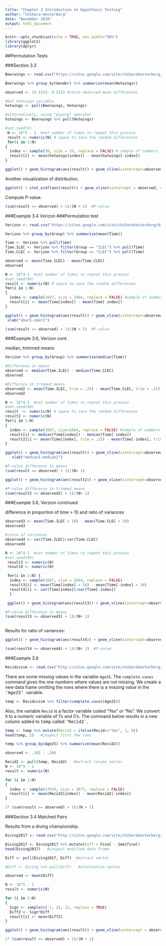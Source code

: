 ```yaml
---
title: "Chapter 3 Introduction to Hypothesis Testing"
author: "Chihara-Hesterberg"
date: "November 2018"
output: html_document
---
```


```r
knitr::opts_chunk$set(echo = TRUE, out.width="50%")
library(ggplot2)
library(dplyr)
```

##Permutation Tests

###Section 3.3
```r
Beerwings <- read.csv("https://sites.google.com/site/chiharahesterberg/data2/Beerwings.csv")

Beerwings %>% group_by(Gender) %>% summarize(mean(Hotwings))

observed <- 14.5333- 9.3333 #store observed mean differences

#Get hotwings variable
hotwings <- pull(Beerwings, Hotwings)

#alternatively, using "piping" operator
hotwings <- Beerwings %>% pull(Hotwings)
```


```r
#set.seed(0)
 N <- 10^5 - 1  #set number of times to repeat this process
 result <- numeric(N) # space to save the random differences
 for(i in 1:N)
{
  index <- sample(30, size = 15, replace = FALSE) # sample of numbers from 1:30
  result[i] <- mean(hotwings[index]) - mean(hotwings[-index])
}

ggplot() + geom_histogram(aes(result)) + geom_vline(xintercept=observed, colour = "red")

```

Another visualization of distribution.
```r
ggplot() + stat_ecdf(aes(result)) + geom_vline(xintercept = observed, colour = "red")
```

Compute P-value.
```r
(sum(result >= observed) + 1)/(N + 1)  #P-value
```


###Example 3.4 Verizon
###Permutation test

```r
Verizon <- read.csv("https://sites.google.com/site/chiharahesterberg/data2/Verizon.csv")

Verizon %>% group_by(Group) %>% summarize(mean(Time))

Time <- Verizon %>% pull(Time)
Time.ILEC <- Verizon %>% filter(Group == "ILEC") %>% pull(Time)
Time.CLEC <- Verizon %>% filter(Group == "CLEC") %>% pull(Time)

observed <- mean(Time.ILEC) - mean(Time.CLEC)
observed

N <- 10^4-1  #set number of times to repeat this process
#set.seed(99)
result <- numeric(N) # space to save the random differences
for(i in 1:N)
{
  index <- sample(1687, size = 1664, replace = FALSE) #sample of numbers from 1:1687
  result[i] <- mean(Time[index]) - mean(Time[-index])
}

ggplot() + geom_histogram(aes(result)) + geom_vline(xintercept=observed, colour="red")+
 xlab("xbar1-xbar2")

(sum(result <= observed) + 1)/(N + 1)  #P-value

```

###Example 3.6, Verizon cont.

median, trimmed means

```r
Verizon %>% group_by(Group) %>% summarize(median(Time))

#Difference in means
observed <- median(Time.ILEC) - median(Time.CLEC)
observed

#Differnce in trimmed means
observed2 <- mean(Time.ILEC, trim = .25) - mean(Time.CLEC, trim = .25)
observed2

N <- 10^4-1  #set number of times to repeat this process
#set.seed(99)
result  <- numeric(N) # space to save the random differences
result2 <- numeric(N)
for(i in 1:N)
{
  index <- sample(1687, size=1664, replace = FALSE) #sample of numbers from 1:1687
  result[i] <- median(Time[index]) - median(Time[-index])
  result2[i] <- mean(Time[index], trim = .25) - mean(Time[-index], trim = .25)
}

ggplot() + geom_histogram(aes(result)) + geom_vline(xintercept=observed, colour="red") +
   xlab("median1-median2")

#P-value difference in means
(sum(result <= observed) + 1)/(N+ 1)

ggplot() + geom_histogram(aes(result2)) + geom_vline(xintercept=observed2, colour="red") +   xlab("trimmedMean1-trimmedMean2")

#P-value difference in trimmed means
(sum(result2 <= observed2) + 1)/(N+ 1)
```

###Example 3.6, Verzion continued

difference in proportion of time > 10
and ratio of variances
```r
observed3 <- mean(Time.ILEC > 10) - mean(Time.CLEC > 10)
observed3

#ratio of variances
observed4 <- var(Time.ILEC)/var(Time.CLEC)
observed4

N <- 10^4-1  #set number of times to repeat this process
#set.seed(99)
 result3 <- numeric(N)
 result4 <- numeric(N)

 for(i in 1:N) {
  index <- sample(1687, size = 1664, replace = FALSE)
  result3[i] <- mean(Time[index] > 10) - mean(Time[-index] > 10)
  result4[i] <- var(Time[index])/var(Time[-index])
  }

 ggplot() + geom_histogram(aes(result3)) + geom_vline(xintercept=observed3, colour="red") + xlab("difference in proportions")

#P-value difference in means
(sum(result3 <= observed3) + 1)/(N+ 1)
 
```

Results for ratio of variances:
```r
ggplot() + geom_histogram(aes(result4)) + geom_vline(xintercept=observed4, colour="red") +   xlab("variance1/variance2")

(sum(result4 <= observed4) + 1)/(N+ 1)  #P-value
```

###Example 3.8
```r
Recidivism <- read.csv("http://sites.google.com/site/chiharahesterberg/data2/Recidivism.csv")
```
There are some missing values in the variable <tt> `Age25`</tt>. The <tt> `complete.cases`</tt> command gives the row numbers where values are not missing. We create a new data frame omitting the rows where there is a missing value in the <tt> 'Age25' </tt> variable.
```r
temp <- Recidivism %>% filter(complete.cases(Age25))
```

 Also, the variable <tt>`Recid`</tt> is a factor variable coded "Yes" or "No". We convert it to a numeric variable of 1's and 0's. The command below results in a new column added to <tt>temp</tt> called <tt>'Recid2`</tt>.
```r
temp <- temp %>% mutate(Recid2 = ifelse(Recid=="Yes", 1, 0))
head(temp, 2)   #inspect first few rows

temp %>% group_by(Age25) %>% summarize(mean(Recid2))

observed <- .365 - .306

Recid2 <- pull(temp, Recid2)   #extract column vector 
N <- 10^4 - 1
result <- numeric(N)

for (i in 1:N)
{
  index <- sample(17019, size = 3077, replace = FALSE)
  result[i] <- mean(Recid2[index]) - mean(Recid2[-index])
}

2* (sum(result >= observed) + 1)/(N + 1)
```


###Section 3.4 Matched Pairs

Results from a diving championship.

```r
Diving2017 <- read.csv("http://sites.google.com/site/chiharahesterberg/data2/Diving2017.csv")

Diving2017 <- Diving2017 %>% mutate(Diff = Final - Semifinal)
head(Diving2017)   #inspect modified data frame

Diff <- pull(Diving2017, Diff)  #extract vector

#Diff <- Diving %>% pull(Diff)   #alternative syntax

observed <- mean(Diff)

N <- 10^5 - 1
result <- numeric(N)

for (i in 1:N)
{
  Sign <- sample(c(-1, 1), 12, replace = TRUE)
  Diff2 <- Sign*Diff
  result[i] <- mean(Diff2)
}

ggplot() + geom_histogram(aes(result)) + geom_vline(xintercept = observed, colour="red") + xlab("Difference")

2* (sum(result >= observed) + 1)/(N + 1)
```

